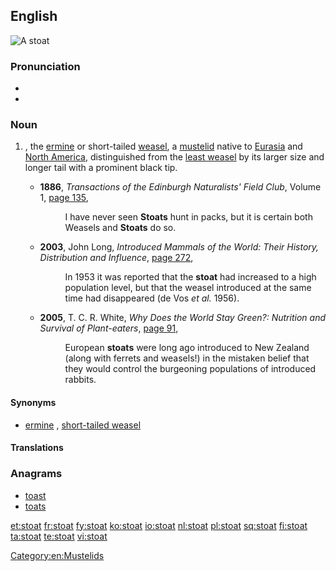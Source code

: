 ==English==
[[File:Mustela erminea upright.jpg|right|thumb|A stoat]]
{{wikipedia}}

===Pronunciation===
* {{IPA|/ˈstəʊt/}}
* {{rhymes|əʊt}}

===Noun===
{{en-noun}}

# {{taxlink|Mustela erminea|species|noshow=1}}, the [[ermine]] or short-tailed [[weasel]], a [[mustelid]] native to [[Eurasia]] and [[North America]], distinguished from the [[least weasel]] by its larger size and longer tail with a prominent black tip.
#* '''1886''', ''Transactions of the Edinburgh Naturalists' Field Club'', Volume 1, [http://books.google.com.au/books?id=ikRKAAAAYAAJ&q=%22stoat%22%7C%22stoats%22&dq=%22stoat%22%7C%22stoats%22&hl=en&sa=X&ei=4Tk0U63NJYX3lAWaz4H4Cw&redir_esc=y page 135],
#*: I have never seen '''Stoats''' hunt in packs, but it is certain both Weasels and '''Stoats''' do so.
#* '''2003''',  John Long, ''Introduced Mammals of the World: Their History, Distribution and Influence'', [http://books.google.com.au/books?id=7YC3cYhGMOcC&pg=PA272&dq=%22stoat%22%7C%22stoats%22&hl=en&sa=X&ei=4Tk0U63NJYX3lAWaz4H4Cw&redir_esc=y#v=onepage&q=%22stoat%22%7C%22stoats%22&f=false page 272],
#*: In 1953 it was reported that the '''stoat''' had increased to a high population level, but that the weasel introduced at the same time had disappeared (de Vos ''et al.'' 1956).
#* '''2005''', T. C. R. White, ''Why Does the World Stay Green?: Nutrition and Survival of Plant-eaters'', [http://books.google.com.au/books?id=Zf6pZp20qxEC&pg=PA91&dq=%22stoat%22%7C%22stoats%22&hl=en&sa=X&ei=4Tk0U63NJYX3lAWaz4H4Cw&redir_esc=y#v=onepage&q=%22stoat%22%7C%22stoats%22&f=false page 91],
#*: European '''stoats''' were long ago introduced to New Zealand (along with ferrets and weasels!) in the mistaken belief that they would control the burgeoning populations of introduced rabbits.

====Synonyms====
* {{sense|Mustela erminea}} [[ermine]] {{qualifier|especially when in white winter coat}}, [[short-tailed weasel]] {{qualifier|US}}

====Translations====
{{trans-see|ermine}}

===Anagrams===
* [[toast#English|toast]]
* [[toats#English|toats]]

[[Category:en:Mustelids]]

[[et:stoat]]
[[fr:stoat]]
[[fy:stoat]]
[[ko:stoat]]
[[io:stoat]]
[[nl:stoat]]
[[pl:stoat]]
[[sq:stoat]]
[[fi:stoat]]
[[ta:stoat]]
[[te:stoat]]
[[vi:stoat]]